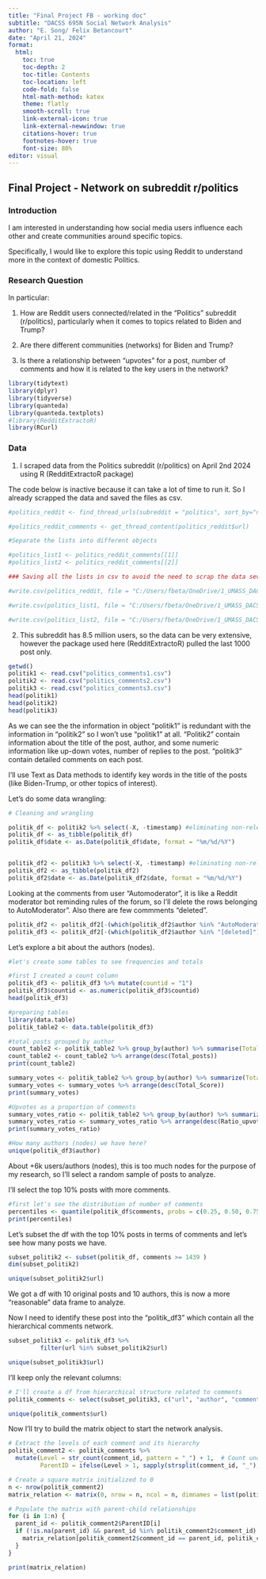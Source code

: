 ---
title: "Final Project FB - working doc"
subtitle: "DACSS 695N Social Network Analysis"
author: "E. Song/ Felix Betancourt"
date: "April 21, 2024"
format: 
  html:
    toc: true
    toc-depth: 2
    toc-title: Contents
    toc-location: left
    code-fold: false
    html-math-method: katex
    theme: flatly
    smooth-scroll: true
    link-external-icon: true
    link-external-newwindow: true
    citations-hover: true
    footnotes-hover: true
    font-size: 80%
editor: visual
---

## Final Project - Network on subreddit r/politics

### Introduction

I am interested in understanding how social media users influence each other and create communities around specific topics.

Specifically, I would like to explore this topic using Reddit to understand more in the context of domestic Politics.

### Research Question

In particular:

1.  How are Reddit users connected/related in the "Politics" subreddit (r/politics), particularly when it comes to topics related to Biden and Trump?

2.  Are there different communities (networks) for Biden and Trump?

3.  Is there a relationship between "upvotes" for a post, number of comments and how it is related to the key users in the network?

```{r}
library(tidytext)
library(dplyr)
library(tidyverse)
library(quanteda)
library(quanteda.textplots)
#library(RedditExtractoR)
library(RCurl)
```

### Data

1.  I scraped data from the Politics subreddit (r/politics) on April 2nd 2024 using R (RedditExtractoR package)

The code below is inactive because it can take a lot of time to run it. So I already scrapped the data and saved the files as csv.

```{r}
#politics_reddit <- find_thread_urls(subreddit = "politics", sort_by="new", period = "day")

#politics_reddit_comments <- get_thread_content(politics_reddit$url)

#Separate the lists into different objects

#politics_list1 <- politics_reddit_comments[[1]] 
#politics_list2 <- politics_reddit_comments[[2]]

### Saving all the lists in csv to avoid the need to scrap the data several times

#write.csv(politics_reddit, file = "C:/Users/fbeta/OneDrive/1_UMASS_DACSS/695N - Social Network/R-695N-Network/Final Project/data/politics_comments1.csv")

#write.csv(politics_list1, file = "C:/Users/fbeta/OneDrive/1_UMASS_DACSS/695N - Social Network/R-695N-Network/Final Project/data/politics_comments2.csv")

#write.csv(politics_list2, file = "C:/Users/fbeta/OneDrive/1_UMASS_DACSS/695N - Social Network/R-695N-Network/Final Project/data/politics_comments3.csv")

```

2.  This subreddit has 8.5 million users, so the data can be very extensive, however the package used here (RedditExtractoR) pulled the last 1000 post only.

```{r}
getwd()
politik1 <- read.csv("politics_comments1.csv")
politik2 <- read.csv("politics_comments2.csv")
politik3 <- read.csv("politics_comments3.csv")
head(politik1)
head(politik2)
head(politik3)

```

As we can see the the information in object "politik1" is redundant with the information in "politik2" so I won't use "politik1" at all. "Politik2" contain information about the title of the post, author, and some numeric information like up-down votes, number of replies to the post. "politik3" contain detailed comments on each post.

I'll use Text as Data methods to identify key words in the title of the posts (like Biden-Trump, or other topics of interest).

Let's do some data wrangling:

```{r}

# Cleaning and wrangling

politik_df <- politik2 %>% select(-X, -timestamp) #eliminating non-relevant columns
politik_df <- as_tibble(politik_df)
politik_df$date <- as.Date(politik_df$date, format = "%m/%d/%Y")


politik_df2 <- politik3 %>% select(-X, -timestamp) #eliminating non-relevant columns
politik_df2 <- as_tibble(politik_df2)
politik_df2$date <- as.Date(politik_df2$date, format = "%m/%d/%Y")


```

Looking at the comments from user "Automoderator", it is like a Reddit moderator bot reminding rules of the forum, so I'll delete the rows belonging to AutoModerator". Also there are few commments "deleted".

```{r}

politik_df2 <- politik_df2[-(which(politik_df2$author %in% "AutoModerator")),]
politik_df3 <- politik_df2[-(which(politik_df2$author %in% "[deleted]")),]

```


Let's explore a bit about the authors (nodes).

```{r}

#let's create some tables to see frequencies and totals

#first I created a count column
politik_df3 <- politik_df3 %>% mutate(countid = "1")
politik_df3$countid <- as.numeric(politik_df3$countid)
head(politik_df3)

#preparing tables
library(data.table)
politik_table2 <- data.table(politik_df3)

#total posts grouped by author
count_table2 <- politik_table2 %>% group_by(author) %>% summarise(Total_posts = sum(countid))
count_table2 <- count_table2 %>% arrange(desc(Total_posts))
print(count_table2)

summary_votes <- politik_table2 %>% group_by(author) %>% summarize(Total_Score = sum(score))
summary_votes <- summary_votes %>% arrange(desc(Total_Score))
print(summary_votes)

#Upvotes as a proportion of comments
summary_votes_ratio <- politik_table2 %>% group_by(author) %>% summarize(Ratio_upvotes_per_comment = sum(upvotes)/sum(countid))
summary_votes_ratio <- summary_votes_ratio %>% arrange(desc(Ratio_upvotes_per_comment))
print(summary_votes_ratio)

#How many authors (nodes) we have here?
unique(politik_df3$author)

```

About +6k users/authors (nodes), this is too much nodes for the purpose of my research, so I'll select a random sample of posts to analyze.

I'll select the top 10% posts with more comments.

```{r}
#first let's see the distribution of number of comments
percentiles <- quantile(politik_df$comments, probs = c(0.25, 0.50, 0.75, 0.90, 0.95, 0.99))
print(percentiles)

```

Let's subset the df with the top 10% posts in terms of comments and let's see how many posts we have.

```{r}

subset_politik2 <- subset(politik_df, comments >= 1439 )
dim(subset_politik2)

unique(subset_politik2$url)

```

We got a df with 10 original posts and 10 authors, this is now a more "reasonable" data frame to analyze.

Now I need to identify these post into the "politik_df3" which contain all the hierarchical comments network.

```{r}

subset_politik3 <- politik_df3 %>%
         filter(url %in% subset_politik2$url)

unique(subset_politik3$url)


```

I'll keep only the relevant columns:

```{r}
# I'll create a df from hierarchical structure related to comments
politik_comments <- select(subset_politik3, c("url", "author", "comment", "comment_id"))

unique(politik_comments$url)

```

Now I'll try to build the matrix object to start the network analysis.

```{r}

# Extract the levels of each comment and its hierarchy
politik_comment2 <- politik_comments %>%
  mutate(Level = str_count(comment_id, pattern = "_") + 1,  # Count underscores to determine depth
         ParentID = ifelse(Level > 1, sapply(strsplit(comment_id, "_"), function(x) paste(x[-length(x)], collapse = "_")), NA))

```

```{r}
# Create a square matrix initialized to 0
n <- nrow(politik_comment2)
matrix_relation <- matrix(0, nrow = n, ncol = n, dimnames = list(politik_comment2$comment_id, politik_comment2$comment_id))

# Populate the matrix with parent-child relationships
for (i in 1:n) {
  parent_id <- politik_comment2$ParentID[i]
  if (!is.na(parent_id) && parent_id %in% politik_comment2$comment_id) {
    matrix_relation[politik_comment2$comment_id == parent_id, politik_comment2$comment_id[i]] <- 1
  }
}

print(matrix_relation)


```
